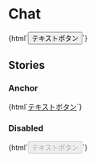 
<Meta title="Buttons/TextButton" />

# Chat

<Canvas>
  <Story name="Default">
    {html`<button type="button" class="jumpu-text-button">
      テキストボタン
    </button>`}
  </Story>
</Canvas>

## Stories

### Anchor

<Canvas>
  <Story name="Anchor">
    {html`<a href="#" class="jumpu-text-button">テキストボタン</a>`}
  </Story>
</Canvas>

### Disabled

<Canvas>
  <Story name="Disabled">
    {html`<button type="button" disabled class="jumpu-text-button">
      テキストボタン
    </button>`}
  </Story>
</Canvas>
